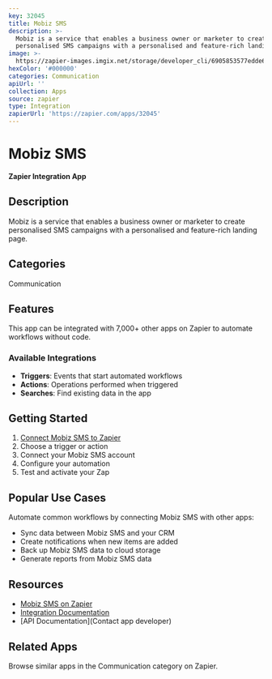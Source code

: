 ```yaml
---
key: 32045
title: Mobiz SMS
description: >-
  Mobiz is a service that enables a business owner or marketer to create
  personalised SMS campaigns with a personalised and feature-rich landing page.
image: >-
  https://zapier-images.imgix.net/storage/developer_cli/6905853577edde69313516571b15843f.png?auto=format%2Ccompress&ixlib=python-3.0.0&q=50
hexColor: '#000000'
categories: Communication
apiUrl: ''
collection: Apps
source: zapier
type: Integration
zapierUrl: 'https://zapier.com/apps/32045'
---
```

# Mobiz SMS

**Zapier Integration App**

## Description

Mobiz is a service that enables a business owner or marketer to create personalised SMS campaigns with a personalised and feature-rich landing page.

## Categories

Communication

## Features

This app can be integrated with 7,000+ other apps on Zapier to automate workflows without code.

### Available Integrations

- **Triggers**: Events that start automated workflows
- **Actions**: Operations performed when triggered
- **Searches**: Find existing data in the app

## Getting Started

1. [Connect Mobiz SMS to Zapier](https://zapier.com/apps/32045)
2. Choose a trigger or action
3. Connect your Mobiz SMS account
4. Configure your automation
5. Test and activate your Zap

## Popular Use Cases

Automate common workflows by connecting Mobiz SMS with other apps:

- Sync data between Mobiz SMS and your CRM
- Create notifications when new items are added
- Back up Mobiz SMS data to cloud storage
- Generate reports from Mobiz SMS data

## Resources

- [Mobiz SMS on Zapier](https://zapier.com/apps/32045)
- [Integration Documentation](https://zapier.com/apps/32045/integrations)
- [API Documentation](Contact app developer)

## Related Apps

Browse similar apps in the Communication category on Zapier.
